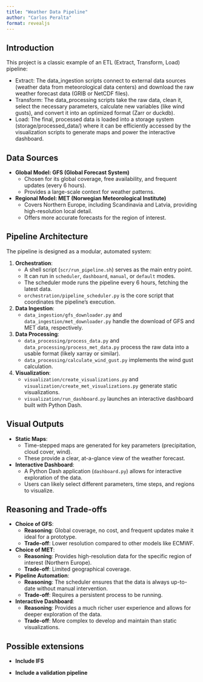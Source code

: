 ```yaml
---
title: "Weather Data Pipeline"
author: "Carlos Peralta"
format: revealjs
---
```


## Introduction

This project is a classic example of an ETL (Extract, Transform, Load) pipeline:

   * Extract: The data_ingestion scripts connect to external data sources (weather data from meteorological data centers) and download the raw weather forecast data (GRIB or NetCDF files).
   * Transform: The data_processing scripts take the raw data, clean it, select the necessary parameters, calculate new variables (like wind gusts), and convert it into an optimized format (Zarr or duckdb).
   * Load: The final, processed data is loaded into a storage system (storage/processed_data/) where it can be efficiently accessed by the visualization scripts to generate maps and power the
     interactive dashboard.


## Data Sources

- **Global Model: GFS (Global Forecast System)**
    - Chosen for its global coverage, free availability, and frequent updates (every 6 hours).
    - Provides a large-scale context for weather patterns.
- **Regional Model: MET (Norwegian Meteorological Institute)**
    - Covers Northern Europe, including Scandinavia and Latvia, providing high-resolution local detail.
    - Offers more accurate forecasts for the region of interest.

## Pipeline Architecture

The pipeline is designed as a modular, automated system:

1.  **Orchestration**:
    - A shell script (`scr/run_pipeline.sh`) serves as the main entry point.
    - It can run in `scheduler`, `dashboard`, `manual`, or `default` modes.
    - The scheduler mode runs the pipeline every 6 hours, fetching the latest data.
    - `orchestration/pipeline_scheduler.py` is the core script that coordinates the pipeline's execution.

2.  **Data Ingestion**:
    - `data_ingestion/gfs_downloader.py` and `data_ingestion/met_downloader.py` handle the download of GFS and MET data, respectively.

3.  **Data Processing**:
    - `data_processing/process_data.py` and `data_processing/process_met_data.py` process the raw data into a usable format (likely xarray or similar).
    - `data_processing/calculate_wind_gust.py` implements the wind gust calculation.

4.  **Visualization**:
    - `visualization/create_visualizations.py` and `visualization/create_met_visualizations.py` generate static visualizations.
    - `visualization/run_dashboard.py` launches an interactive dashboard built with Python Dash.

## Visual Outputs

- **Static Maps**:
    - Time-stepped maps are generated for key parameters (precipitation, cloud cover, wind).
    - These provide a clear, at-a-glance view of the weather forecast.
- **Interactive Dashboard**:
    - A Python Dash application (`dashboard.py`) allows for interactive exploration of the data.
    - Users can likely select different parameters, time steps, and regions to visualize.

## Reasoning and Trade-offs

- **Choice of GFS**:
    - **Reasoning**: Global coverage, no cost, and frequent updates make it ideal for a prototype.
    - **Trade-off**: Lower resolution compared to other models like ECMWF.
- **Choice of MET**:
    - **Reasoning**: Provides high-resolution data for the specific region of interest (Northern Europe).
    - **Trade-off**: Limited geographical coverage.
- **Pipeline Automation**:
    - **Reasoning**: The scheduler ensures that the data is always up-to-date without manual intervention.
    - **Trade-off**: Requires a persistent process to be running.
- **Interactive Dashboard**:
    - **Reasoning**: Provides a much richer user experience and allows for deeper exploration of the data.
    - **Trade-off**: More complex to develop and maintain than static visualizations.

## Possible extensions

- **Include IFS**

- **Include a validation pipeline**

